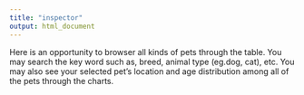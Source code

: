 ```yaml
---
title: "inspector"
output: html_document
---
```


Here is an opportunity to browser all kinds of pets through the table. 
You may search the key word such as, breed, animal type (eg.dog, cat), etc.
You may also see your selected pet's location and age distribution among 
all of the pets through the charts. 
